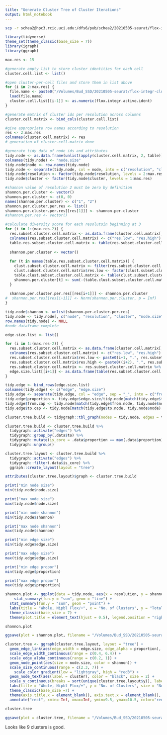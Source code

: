 ```yaml
---
title: "Generate Cluster Tree of Cluster Iterations"
output: html_notebook
---
```


```bash
scp -r schea2@hpc3.rcic.uci.edu:/dfs6/pub/schea2/20210505-seurat/flox-integr-cluster-iters /Volumes/Bud_SSD/20210505-seurat
```

```r
library(tidyverse)
theme_set(theme_classic(base_size = 7))
library(igraph)
library(ggraph)
```

```r
max.res <- 15

#generate empty list to store cluster identities for each cell
cluster.cell.list <- list()

#open cluster-per-cell files and store them in list above
for (i in 2:max.res) {
  file.name <- paste0("/Volumes/Bud_SSD/20210505-seurat/flox-integr-cluster-iters/cluster-per-cell-flox-integr-clust-", i, ".Robj")
  load(file.name)
  cluster.cell.list[[i-1]] <- as.numeric(flox.integr.active.ident)
}

#generate matrix of cluster ids per resolution across columns
cluster.cell.matrix <- bind_cols(cluster.cell.list)

#give appropriate row names according to resolution
res <- 2:max.res
colnames(cluster.cell.matrix) <- res
# generation of cluster.cell.matrix done

#generate tidy data of node ids and attributes
tidy.node <- as.data.frame(unlist(apply(cluster.cell.matrix, 2, table)))
colnames(tidy.node) <- "node.size"
tidy.node$node <- row.names(tidy.node)
tidy.node <- separate(tidy.node, col = node, into = c("resolution", "cluster"), remove = FALSE)
tidy.node$resolution <- factor(tidy.node$resolution, levels = 2:max.res)
tidy.node$cluster <- factor(tidy.node$cluster, levels = 1:max.res)

#shannon value of resolution 2 must be zero by definition
shannon.per.cluster <- vector()
shannon.per.cluster <- c(0, 0)
names(shannon.per.cluster) <- c("1", "2")
shannon.per.cluster.per.res <- list()
shannon.per.cluster.per.res[[res[1]]] <- shannon.per.cluster
#shannon.per.res <- vector()

#calculate diversity score for each resolutoin beginning at 3
for (i in 1:(max.res-2)) {
  res.subset.cluster.cell.matrix <- as.data.frame(cluster.cell.matrix[, c(i, i+1)])
  colnames(res.subset.cluster.cell.matrix) <- c("res.low", "res.high")
  table.res.subset.cluster.cell.matrix <- table(res.subset.cluster.cell.matrix[, "res.high"])
  
  shannon.per.cluster <- vector()
  
  for (t in names(table.res.subset.cluster.cell.matrix)) {
    clust.subset.cluster.cell.matrix <- filter(res.subset.cluster.cell.matrix,  res.high == t)
    clust.subset.cluster.cell.matrix$res.low <- factor(clust.subset.cluster.cell.matrix$res.low)
    table.clust.subset.cluster.cell.matrix <- table(clust.subset.cluster.cell.matrix$res.low)
    shannon.per.cluster[t] <- sum(-(table.clust.subset.cluster.cell.matrix/table.res.subset.cluster.cell.matrix[t])*log(table.clust.subset.cluster.cell.matrix/table.res.subset.cluster.cell.matrix[t]))
  }
  
  shannon.per.cluster.per.res[[res[i+1]]] <- shannon.per.cluster
#  shannon.per.res[[res[i+1]]] <- Norm(shannon.per.cluster, p = Inf)
}

tidy.node$shannon <- unlist(shannon.per.cluster.per.res)
tidy.node <- tidy.node[, c("node", "resolution", "cluster", "node.size", "shannon")]
row.names(tidy.node) <- NULL
#node dataframe complete

edge.size.list <- list()

for (i in 1:(max.res-2)) {
  res.subset.cluster.cell.matrix <- as.data.frame(cluster.cell.matrix[, c(i, i+1)])
  colnames(res.subset.cluster.cell.matrix) <- c("res.low", "res.high")
  res.subset.cluster.cell.matrix$res.low <- paste0(i+1, ".", res.subset.cluster.cell.matrix$res.low)
  res.subset.cluster.cell.matrix$res.high <- paste0((i+2), ".", res.subset.cluster.cell.matrix$res.high)
  res.subset.cluster.cell.matrix <- res.subset.cluster.cell.matrix %>% unite("edge", c(res.low, res.high), sep = "_")
  edge.size.list[[i+1]] <- as.data.frame(table(res.subset.cluster.cell.matrix))
}

tidy.edge <- bind_rows(edge.size.list)
colnames(tidy.edge) <- c("edge", "edge.size")
tidy.edge <- separate(tidy.edge, col = "edge", sep = "_", into = c("from.node", "to.node"))
tidy.edge$proportion <- tidy.edge$edge.size/tidy.node[match(tidy.edge$to.node, tidy.node$node), "node.size"]
tidy.edge$from.cap <- tidy.node[match(tidy.edge$from.node, tidy.node$node), "node.size"]
tidy.edge$to.cap <- tidy.node[match(tidy.edge$to.node, tidy.node$node), "node.size"]

cluster.tree.build <- tidygraph::tbl_graph(nodes = tidy.node, edges = tidy.edge)

cluster.tree.build <- cluster.tree.build %>%
  tidygraph::activate("edges") %>%
  tidygraph::group_by(.data$to) %>%
  tidygraph::mutate(is_core = .data$proportion == max(.data$proportion)) %>%
  tidygraph::ungroup()

cluster.tree.layout <- cluster.tree.build %>%
  tidygraph::activate("edges") %>%
  tidygraph::filter(.data$is_core) %>%
  ggraph::create_layout(layout = "tree")

attributes(cluster.tree.layout)$graph <- cluster.tree.build

print("min node size")
min(tidy.node$node.size)

print("max node size")
max(tidy.node$node.size)

print("min node shannon")
min(tidy.node$shannon)

print("max node shannon")
max(tidy.node$shannon)

print("min edge size")
min(tidy.edge$edge.size)

print("max edge size")
max(tidy.edge$edge.size)

print("min edge propor")
min(tidy.edge$proportion)

print("max edge propor")
max(tidy.edge$proportion)
```

```r
shannon.plot <- ggplot(data = tidy.node, aes(x = resolution, y = shannon, group = 1)) + 
    stat_summary(fun.y = "sum", geom = "line") +
  stat_summary(fun.y = "sum", geom = "point") +
  labs(title = "Whole, Nipbl Flox/+", x = "No. of Clusters", y = "Total Shannon Entropy", color = "") +
  theme_classic(base_size = 7) + 
  theme(plot.title = element_text(hjust = 0.5), legend.position = "right")

shannon.plot

ggsave(plot = shannon.plot, filename = "/Volumes/Bud_SSD/20210505-seurat/summary-shannon-flox-integr.png", device = "png", units = "in", width = 6.5, height = 4.5)
```

```r
cluster.tree <- ggraph(cluster.tree.layout, layout = "tree") +
  geom_edge_link(aes(edge_width = edge.size, edge_alpha = proportion), color = "black") +
  scale_edge_width_continuous(range = c(0.4, 6.4)) +
  scale_edge_alpha_continuous(range = c(0.2, 1)) +
  geom_node_point(aes(size = node.size, color = shannon)) +
  scale_size_continuous(range = c(2.3, 7)) +
    scale_color_gradient(low = "lightgray", high = "red3") +
  geom_node_text(aes(label = cluster), color = "black", size = 2) +
  scale_y_continuous(breaks = sort(unique(cluster.tree.layout$y)), labels = rev(res)) +
  labs(title = "Whole, Nipbl Flox/+", y = "No. of Clusters", size = "No. of Cells\nin Cluster", color = "Shannon\nEntropy", edge_width = "No. of Cells\nContributing to\nProceeding\nCluster", edge_alpha = "Fraction of\nCells Within\nProceeding\nCluster") +
  theme_classic(base_size =7) +
  theme(axis.title.x = element_blank(), axis.text.x = element_blank(),  axis.ticks = element_blank(), axis.line = element_blank(), panel.grid.major.y = element_line(colour = "gray"), plot.title = element_text(hjust = 0.5)) + 
  annotate("rect", xmin=-Inf, xmax=Inf, ymin=9.5, ymax=10.5, color="red3", alpha = 0)

cluster.tree

ggsave(plot = cluster.tree, filename = "/Volumes/Bud_SSD/20210505-seurat/cluster-tree-flox-integr.png", device = "png", units = "in", width = 6.5, height = 9)


```
Looks like 9 clusters is good. 
